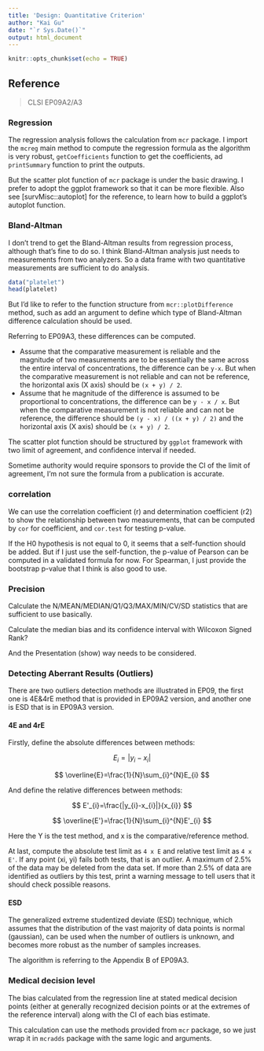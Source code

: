 ```yaml
---
title: 'Design: Quantitative Criterion'
author: "Kai Gu"
date: "`r Sys.Date()`"
output: html_document
---
```


```r
knitr::opts_chunk$set(echo = TRUE)
```

## Reference

> CLSI EP09A2/A3

### Regression

The regression analysis follows the calculation from `mcr` package. I import the `mcreg` main method to compute the regression formula as the algorithm is very robust, `getCoefficients` function to get the coefficients, ad `printSummary` function to print the outputs.

But the scatter plot function of `mcr` package is under the basic drawing. I prefer to adopt the ggplot framework so that it can be more flexible. Also see [survMisc::autoplot] for the reference, to learn how to build a ggplot's autoplot function.

### Bland-Altman

I don't trend to get the Bland-Altman results from regression process, although that's fine to do so. I think Bland-Altman analysis just needs to measurements from two analyzers. So a data frame with two quantitative measurements are sufficient to do analysis.

```r
data("platelet")
head(platelet)
```

But I'd like to refer to the function structure from `mcr::plotDifference` method, such as add an argument to define which type of Bland-Altman difference calculation should be used.

Referring to EP09A3, these differences can be computed.

-   Assume that the comparative measurement is reliable and the magnitude of two measurements are to be essentially the same across the entire interval of concentrations, the difference can be `y-x`. But when the comparative measurement is not reliable and can not be reference, the horizontal axis (X axis) should be `(x + y) / 2`.
-   Assume that he magnitude of the difference is assumed to be proportional to concentrations, the difference can be `y - x / x`. But when the comparative measurement is not reliable and can not be reference, the difference should be `(y - x) / ((x + y) / 2)` and the horizontal axis (X axis) should be `(x + y) / 2`.

The scatter plot function should be structured by `ggplot` framework with two limit of agreement, and confidence interval if needed.

Sometime authority would require sponsors to provide the CI of the limit of agreement, I'm not sure the formula from a publication is accurate.

### correlation

We can use the correlation coefficient (r) and determination coefficient (r2) to show the relationship between two measurements, that can be computed by `cor` for coefficient, and `cor.test` for testing p-value.

If the H0 hypothesis is not equal to 0, it seems that a self-function should be added. But if I just use the self-function, the p-value of Pearson can be computed in a validated formula for now. For Spearman, I just provide the bootstrap p-value that I think is also good to use.

### Precision

Calculate the N/MEAN/MEDIAN/Q1/Q3/MAX/MIN/CV/SD statistics that are sufficient to use basically.

Calculate the median bias and its confidence interval with Wilcoxon Signed Rank?

And the Presentation (show) way needs to be considered.

### Detecting Aberrant Results (Outliers)

There are two outliers detection methods are illustrated in EP09, the first one is 4E&4rE method that is provided in EP09A2 version, and another one is ESD that is in EP09A3 version.

#### 4E and 4rE

Firstly, define the absolute differences between methods:

$$
E_{i}=|y_{i}-x_{i}|
$$

$$
\overline{E}=\frac{1}{N}\sum_{i}^{N}E_{i}
$$

And define the relative differences between methods:

$$
E'_{i}=\frac{|y_{i}-x_{i}|}{x_{i}}
$$

$$
\overline{E'}=\frac{1}{N}\sum_{i}^{N}E'_{i}
$$

Here the Y is the test method, and x is the comparative/reference method.

At last, compute the absolute test limit as `4 x E` and relative test limit as `4 x E'`. If any point (xi, yi) fails both tests, that is an outlier. A maximum of 2.5% of the data may be deleted from the data set. If more than 2.5% of data are identified as outliers by this test, print a warning message to tell users that it should check possible reasons.

#### ESD

The generalized extreme studentized deviate (ESD) technique, which assumes that the distribution of the vast majority of data points is normal (gaussian), can be used when the number of outliers is unknown, and becomes more robust as the number of samples increases.

The algorithm is referring to the Appendix B of EP09A3.

### Medical decision level

The bias calculated from the regression line at stated medical decision points (either at generally recognized decision points or at the extremes of the reference interval) along with the CI of each bias estimate.

This calculation can use the methods provided from `mcr` package, so we just wrap it in `mcradds` package with the same logic and arguments.
